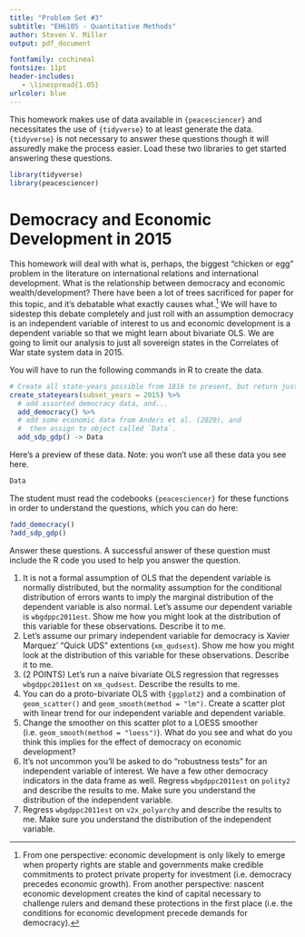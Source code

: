 ```yaml
---
title: "Problem Set #3"
subtitle: "EH6105 - Quantitative Methods"
author: Steven V. Miller
output: pdf_document

fontfamily: cochineal
fontsize: 11pt
header-includes:
   - \linespread{1.05}
urlcolor: blue
---
```


This homework makes use of data available in `{peacesciencer}` and necessitates the use of `{tidyverse}` to at least generate the data. `{tidyverse}` is not necessary to answer these questions though it will assuredly make the process easier. Load these two libraries to get started answering these questions.

```r
library(tidyverse)
library(peacesciencer)
```

# Democracy and Economic Development in 2015

This homework will deal with what is, perhaps, the biggest "chicken or egg" problem in the literature on international relations and international development. What is the relationship between democracy and economic wealth/development? There have been a lot of trees sacrificed for paper for this topic, and it's debatable what exactly causes what.[^debate] We will have to sidestep this debate completely and just roll with an assumption democracy is an independent variable of interest to us and economic development is a dependent variable so that we might learn about bivariate OLS. We are going to limit our analysis to just all sovereign states in the Correlates of War state system data in 2015.

[^debate]: From one perspective: economic development is only likely to emerge when property rights are stable and governments make credible commitments to protect private property for investment (i.e. democracy precedes economic growth). From another perspective: nascent economic development creates the kind of capital necessary to challenge rulers and demand these protections in the first place (i.e. the conditions for economic development precede demands for democracy).

You will have to run the following commands in R to create the data.

```r
# Create all state-years possible from 1816 to present, but return just 2015, and...
create_stateyears(subset_years = 2015) %>%
  # add assorted democracy data, and...
  add_democracy() %>% 
  # add some economic data from Anders et al. (2020), and
  #  then assign to object called `Data`.
  add_sdp_gdp() -> Data
```


Here's a preview of these data. Note: you won't use all these data you see here.

```r
Data
```

The student must read the codebooks `{peacesciencer}` for these functions in order to understand the questions, which you can do here:

```r
?add_democracy()
?add_sdp_gdp()
```

Answer these questions. A successful answer of these question must include the R code you used to help you answer the question.

1. It is not a formal assumption of OLS that the dependent variable is normally distributed, but the normality assumption for the conditional distribution of errors wants to imply the marginal distribution of the dependent variable is also normal. Let's assume our dependent variable is `wbgdppc2011est`. Show me how you might look at the distribution of this variable for these observations. Describe it to me.
2. Let's assume our primary independent variable for democracy is Xavier Marquez' "Quick UDS" extentions (`xm_qudsest`).  Show me how you might look at the distribution of this variable for these observations. Describe it to me.
3.  (2 POINTS) Let's run a naive bivariate OLS regression that regresses `wbgdppc2011est` on `xm_qudsest`. Describe the results to me.
4. You can do a proto-bivariate OLS with `{ggplot2}` and a combination of `geom_scatter()` and `geom_smooth(method = "lm")`. Create a scatter plot with linear trend for our independent variable and dependent variable.
5. Change the smoother on this scatter plot to a LOESS smoother (i.e. `geom_smooth(method = "loess")`). What do you see and what do you think this implies for the effect of democracy on economic development?
6. It's not uncommon you'll be asked to do "robustness tests" for an independent variable of interest. We have a few other democracy indicators in the data frame as well. Regress `wbgdppc2011est` on `polity2` and describe the results to me. Make sure you understand the distribution of the independent variable.
7. Regress `wbgdppc2011est` on `v2x_polyarchy` and describe the results to me. Make sure you understand the distribution of the independent variable.
